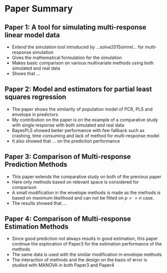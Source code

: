 # Paper Summary

## Paper 1: A tool for simulating multi-response linear model data
- Extend the simulation tool introduced by ...solve2015simrel... for multi-response simulation
- Gives the mathematical formulation for the simulation
- Makes basic comparison on various multivariate methods using both simulated and real data
- Shows that ...


## Paper 2: Model and estimators for partial least squares regression
- The paper shows the similarity of population model of PCR, PLS and envelope in predictors
- My contribution on the paper is on the example of a comparative study with single response with both simulated and real data
- BayesPLS showed better performance with few fallback such as crashing, time consuming and lack of method for multi-response model
- It also showed that ... on the prediction performance

## Paper 3: Comparison of Multi-response Prediction Methods
- This paper extends the comparative study on both of the previous paper
- Here only methods based on relevant space is considered for comparison
- A small modification in the envelope methods is made as the methods is based on maximum likelihood and can not be fitted on $p>>n$ case.
- The results showed that ...

## Paper 4: Comparison of Multi-response Estimation Methods
- Since good prediction not always results in good estimation, this paper continue the exploration of Paper3 for the estimation performance of the methods
- The same data is used with the similar modification in envelope methods
- The interaction of methods and the design on the basis of error is studied with MANOVA in both Paper3 and Paper4
